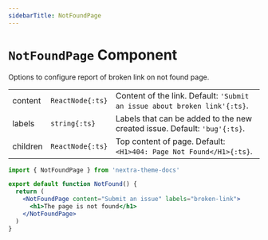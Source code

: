 ```yaml
---
sidebarTitle: NotFoundPage
---
```


# `NotFoundPage` Component

Options to configure report of broken link on not found page.

|          |                  |                                                                           |
| -------- | ---------------- | ------------------------------------------------------------------------- |
| content  | `ReactNode{:ts}` | Content of the link. Default: `'Submit an issue about broken link'{:ts}`. |
| labels   | `string{:ts}`    | Labels that can be added to the new created issue. Default: `'bug'{:ts}`. |
| children | `ReactNode{:ts}` | Top content of page. Default: `<H1>404: Page Not Found</H1>{:ts}`.        |

```jsx filename="app/not-found.jsx"
import { NotFoundPage } from 'nextra-theme-docs'

export default function NotFound() {
  return (
    <NotFoundPage content="Submit an issue" labels="broken-link">
      <h1>The page is not found</h1>
    </NotFoundPage>
  )
}
```
